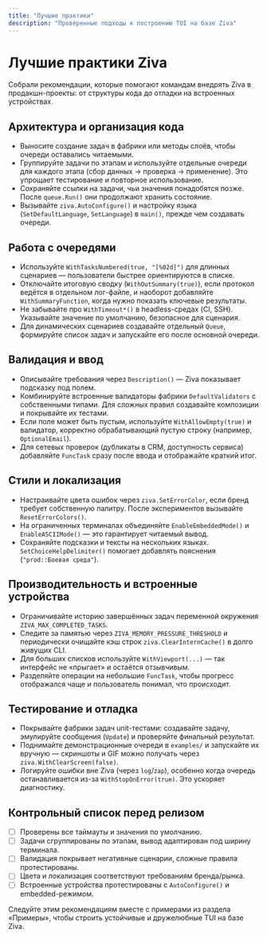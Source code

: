 ```yaml
---
title: "Лучшие практики"
description: "Проверенные подходы к построению TUI на базе Ziva"
---
```


# Лучшие практики Ziva

Собрали рекомендации, которые помогают командам внедрять Ziva в продакшн-проекты: от структуры кода до отладки на встроенных устройствах.

## Архитектура и организация кода

- Выносите создание задач в фабрики или методы слоёв, чтобы очереди оставались читаемыми.
- Группируйте задачи по этапам и используйте отдельные очереди для каждого этапа (сбор данных → проверка → применение). Это упрощает тестирование и повторное использование.
- Сохраняйте ссылки на задачи, чьи значения понадобятся позже. После `queue.Run()` они продолжают хранить состояние.
- Вызывайте `ziva.AutoConfigure()` и настройку языка (`SetDefaultLanguage`, `SetLanguage`) в `main()`, прежде чем создавать очереди.

## Работа с очередями

- Используйте `WithTasksNumbered(true, "[%02d]")` для длинных сценариев — пользователи быстрее ориентируются в списке.
- Отключайте итоговую сводку (`WithOutSummary(true)`), если протокол ведётся в отдельном лог-файле, и наоборот добавляйте `WithSummaryFunction`, когда нужно показать ключевые результаты.
- Не забывайте про `WithTimeout*()` в headless-средах (CI, SSH). Указывайте значение по умолчанию, безопасное для сценария.
- Для динамических сценариев создавайте отдельный `Queue`, формируйте список задач и запускайте его после основной очереди.

## Валидация и ввод

- Описывайте требования через `Description()` — Ziva показывает подсказку под полем.
- Комбинируйте встроенные валидаторы фабрики `DefaultValidators` с собственными типами. Для сложных правил создавайте композиции и покрывайте их тестами.
- Если поле может быть пустым, используйте `WithAllowEmpty(true)` и валидатор, корректно обрабатывающий пустую строку (например, `OptionalEmail`).
- Для сетевых проверок (дубликаты в CRM, доступность сервиса) добавляйте `FuncTask` сразу после ввода и отображайте краткий итог.

## Стили и локализация

- Настраивайте цвета ошибок через `ziva.SetErrorColor`, если бренд требует собственную палитру. После экспериментов вызывайте `ResetErrorColors()`.
- На ограниченных терминалах объединяйте `EnableEmbeddedMode()` и `EnableASCIIMode()` — это гарантирует читаемый вывод.
- Сохраняйте подсказки и тексты на нескольких языках. `SetChoiceHelpDelimiter()` помогает добавлять пояснения (`"prod::Боевая среда"`).

## Производительность и встроенные устройства

- Ограничивайте историю завершённых задач переменной окружения `ZIVA_MAX_COMPLETED_TASKS`.
- Следите за памятью через `ZIVA_MEMORY_PRESSURE_THRESHOLD` и периодически очищайте кэш строк `ziva.ClearInternCache()` в долго живущих CLI.
- Для больших списков используйте `WithViewport(...)` — так интерфейс не «прыгает» и остаётся отзывчивым.
- Разделяйте операции на небольшие `FuncTask`, чтобы прогресс отображался чаще и пользователь понимал, что происходит.

## Тестирование и отладка

- Покрывайте фабрики задач unit-тестами: создавайте задачу, эмулируйте сообщения (`Update`) и проверяйте финальный результат.
- Поднимайте демонстрационные очереди в `examples/` и запускайте их вручную — скриншоты и GIF можно получать через `ziva.WithClearScreen(false)`.
- Логируйте ошибки вне Ziva (через `log`/`zap`), особенно когда очередь останавливается из-за `WithStopOnError(true)`. Это ускоряет диагностику.

## Контрольный список перед релизом

- [ ] Проверены все таймауты и значения по умолчанию.
- [ ] Задачи сгруппированы по этапам, вывод адаптирован под ширину терминала.
- [ ] Валидация покрывает негативные сценарии, сложные правила протестированы.
- [ ] Цвета и локализация соответствуют требованиям бренда/рынка.
- [ ] Встроенные устройства протестированы с `AutoConfigure()` и embedded-режимом.

Следуйте этим рекомендациям вместе с примерами из раздела «Примеры», чтобы строить устойчивые и дружелюбные TUI на базе Ziva.
